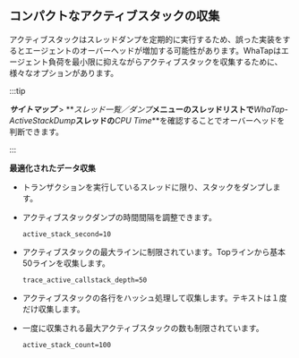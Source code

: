 ## コンパクトなアクティブスタックの収集

アクティブスタックはスレッドダンプを定期的に実行するため、誤った実装をするとエージェントのオーバーヘッドが増加する可能性があります。WhaTapはエージェント負荷を最小限に抑えながらアクティブスタックを収集するために、様々なオプションがあります。

:::tip

**_サイトマップ_** > **_スレッド一覧／ダンプ_**メニューのスレッドリストで**_WhaTap-ActiveStackDump_**スレッドの**_CPU Time_**を確認することでオーバーヘッドを判断できます。

:::

**最適化されたデータ収集**

-   トランザクションを実行しているスレッドに限り、スタックをダンプします。

-   アクティブスタックダンプの時間間隔を調整できます。 

    `active_stack_second=10`

-   アクティブスタックの最大ラインに制限されています。Topラインから基本50ラインを収集します。

    `trace_active_callstack_depth=50`

-   アクティブスタックの各行をハッシュ処理して収集します。テキストは１度だけ収集します。 

-   一度に収集される最大アクティブスタックの数も制限されています。

    `active_stack_count=100`

